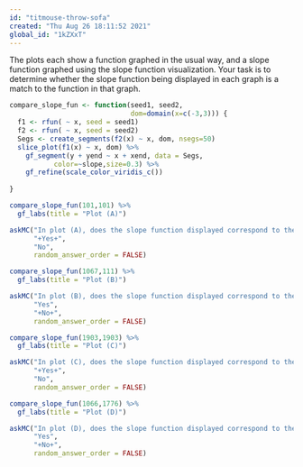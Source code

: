 ```yaml
---
id: "titmouse-throw-sofa"
created: "Thu Aug 26 18:11:52 2021"
global_id: "1kZXxT"
---
```


The plots each show a function graphed in the usual way, and a slope function graphed using the slope function visualization. Your task is to determine whether the slope function being displayed in each graph is a match to the function in that graph. 

```r
compare_slope_fun <- function(seed1, seed2, 
                              dom=domain(x=c(-3,3))) {
  f1 <- rfun( ~ x, seed = seed1)
  f2 <- rfun( ~ x, seed = seed2)
  Segs <- create_segments(f2(x) ~ x, dom, nsegs=50)
  slice_plot(f1(x) ~ x, dom) %>%
    gf_segment(y + yend ~ x + xend, data = Segs, 
           color=~slope,size=0.3) %>%
    gf_refine(scale_color_viridis_c())
  
}
```

```r
compare_slope_fun(101,101) %>%
  gf_labs(title = "Plot (A)")
```

```r
askMC("In plot (A), does the slope function displayed correspond to the function that is  graphed?",
      "+Yes+",
      "No",
      random_answer_order = FALSE)
```


```r
compare_slope_fun(1067,111) %>%
  gf_labs(title = "Plot (B)")
```

```r
askMC("In plot (B), does the slope function displayed correspond to the function that is  graphed?",
      "Yes",
      "+No+",
      random_answer_order = FALSE)
```

```r
compare_slope_fun(1903,1903) %>%
  gf_labs(title = "Plot (C)")
```

```r
askMC("In plot (C), does the slope function displayed correspond to the function that is  graphed?",
      "+Yes+",
      "No",
      random_answer_order = FALSE)
```

```r
compare_slope_fun(1066,1776) %>%
  gf_labs(title = "Plot (D)")
```

```r
askMC("In plot (D), does the slope function displayed correspond to the function that is  graphed?",
      "Yes",
      "+No+",
      random_answer_order = FALSE)
```
